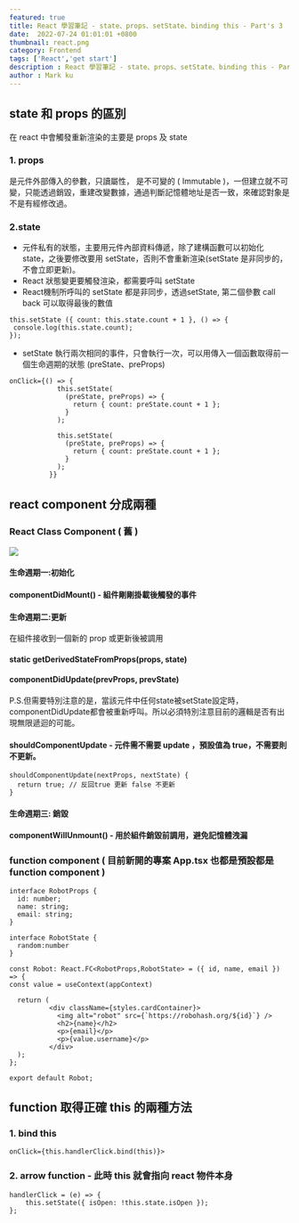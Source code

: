 ```yaml
---
featured: true
title: React 學習筆記 - state、props、setState、binding this - Part's 3
date:  2022-07-24 01:01:01 +0800
thumbnail: react.png
category: Frontend
tags: ['React','get start']
description : React 學習筆記 - state、props、setState、binding this - Part's 3
author : Mark ku
---
```


## state 和 props 的區別 
在 react  中會觸發重新渲染的主要是 props 及 state 

### 1. props
是元件外部傳入的參數，只讀屬性， 是不可變的 ( Immutable )，一但建立就不可變，只能透過銷毀，重建改變數據，通過判斷記憶體地址是否一致，來確認對象是不是有經修改過。  

### 2.state
* 元件私有的狀態，主要用元件內部資料傳遞，除了建構函數可以初始化 state，之後要修改要用 setState，否則不會重新渲染(setState 是非同步的，不會立即更新)。  
* React 狀態變更要觸發渲染，都需要呼叫 setState
* React機制所呼叫的 setState 都是非同步，透過setState, 第二個參數 call back 可以取得最後的數值

```
this.setState ({ count: this.state.count + 1 }, () => {
 console.log(this.state.count);  
});
```
* setState 執行兩次相同的事件，只會執行一次，可以用傳入一個函數取得前一個生命週期的狀態 (preState、preProps)

```
onClick={() => {
            this.setState(
              (preState, preProps) => {
                return { count: preState.count + 1 };
              }              
            );

            this.setState(
              (preState, preProps) => {
                return { count: preState.count + 1 };
              }             
            );            
          }}
```

## react component 分成兩種
### React Class Component ( 舊 ) 
![](https://i.imgur.com/lgWfIZe.png)

#### 生命週期一:初始化
#### componentDidMount() - 組件剛剛掛載後觸發的事件
#### 生命週期二:更新
在組件接收到一個新的 prop 或更新後被調用  
#### static getDerivedStateFromProps(props, state)
#### componentDidUpdate(prevProps, prevState) 
P.S.但需要特別注意的是，當該元件中任何state被setState設定時，componentDidUpdate都會被重新呼叫。所以必須特別注意目前的邏輯是否有出現無限遞迴的可能。  

#### shouldComponentUpdate - 元件需不需要 update ，預設值為 true，不需要則不更新。
```
shouldComponentUpdate(nextProps, nextState) {
  return true; // 反回true 更新 false 不更新
}
```
#### 生命週期三: 銷毀 

#### componentWillUnmount() - 用於組件銷毀前調用，避免記憶體洩漏

### function component ( 目前新開的專案 App.tsx 也都是預設都是 function component )

```
interface RobotProps {
  id: number;
  name: string;
  email: string;
}

interface RobotState {
  random:number
}

const Robot: React.FC<RobotProps,RobotState> = ({ id, name, email }) => {
const value = useContext(appContext)

  return (        
          <div className={styles.cardContainer}>
            <img alt="robot" src={`https://robohash.org/${id}`} />
            <h2>{name}</h2>
            <p>{email}</p>
            <p>{value.username}</p>
          </div>            
  );
};

export default Robot;
```

## function 取得正確 this  的兩種方法

### 1. bind this 
```
onClick={this.handlerClick.bind(this)}>
```
### 2. arrow function - 此時 this 就會指向 react 物件本身
```
handlerClick = (e) => {
    this.setState({ isOpen: !this.state.isOpen });
};
```